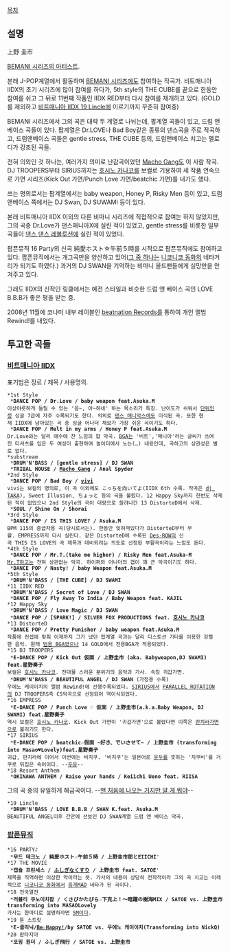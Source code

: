 [[목차]]

== 설명 ==
上野 圭市

[[BEMANI 시리즈의 아티스트]].

본래 J-POP계열에서 활동하며 [[BEMANI 시리즈]]에도 참여하는 작곡가. 비트매니아 IIDX의 초기 시리즈에 많이 참여를 하다가, 5th style의 THE CUBE를 끝으로 한동안 참여를 쉬고 그 뒤로 11번째 작품인 IIDX RED부터 다시 참여를 재개하고 있다. (GOLD를 제외하고 [[비트매니아 IIDX 19 Lincle]]에 이르기까지 꾸준히 참여중)

BEMANI 시리즈에서 그의 곡은 대략 두 계열로 나뉘는데, 팝계열 곡들이 있고, 드럼 앤 베이스 곡들이 있다. 팝계열은 Dr.LOVE나 Bad Boy같은 종류의 댄스곡을 주로 작곡하고, 드럼앤베이스 곡들은 gentle stress, THE CUBE 등의, 드럼앤베이스 치고는 멜로디가 강조된 곡들.

전혀 의외인 것 하나는, 여러가지 의미로 난감곡이었던 [[Macho Gang]]도 이 사람 작곡. DJ TROOPERS부터 SIRIUS까지는 [[호시노 카나코]]를 보컬로 기용하여 세 작품 연속으로 가면 시리즈(Kick Out 가면/Punch Love 가면/beatchic 가면)를 내기도 했다.

쓰는 명의로서는 팝계열에서는 baby weapon, Honey P, Risky Men 등이 있고, 드럼앤베이스 쪽에서는 DJ Swan, DJ SUWAMI 등이 있다.

본래 비트매니아 IIDX 이외의 다른 비마니 시리즈에 직접적으로 참여는 하지 않았지만, 그의 곡중 Dr.Love가 댄스매니아X에 실린 적이 있었고, gentle stress를 비롯한 일부 곡들이 [[댄스 댄스 레볼루션]]에 실린 적이 있었다. 

팝픈뮤직 16 Party의 신곡 純愛ホスト☆午前５時를 시작으로 팝픈뮤직에도 참여하고 있다. 팝픈뮤직에서는 개그곡만을 양산하고 있어([[ふしぎなくすり|그 중 하나]]는 [[니코니코 동화]]의 네타거리가 되기도 하였다.) 과거의 DJ SWAN을 기억하는 비마니 올드팬들에게 실망만을 안겨주고 있다. 

그래도 IIDX의 신작인 링클에서는 예전 스타일과 비슷한 드럼 앤 베이스 곡인 LOVE B.B.B가 좋은 평을 받는 중.

2008년 11월에 코나미 내부 레이블인 [[beatnation Records]]를 통하여 개인 앨범 Rewind!를 내었다.

== 투고한 곡들 ==
=== [[비트매니아 IIDX]] ===
표기법은 장르 / 제목 / 사용명의.
 *1st Style
  *'''DANCE POP / Dr.Love / baby weapon feat.Asuka.M'''
 이상야릇하게 들릴 수 있는 '음~, 아~하네' 하는 목소리가 특징. 난이도가 쉬워서 [[단위인정]] 싱글 7급에 자주 수록되기도 한다. 의외로 [[댄스 매니악스]]에도 이식된 곡. 또한 현재 IIDX에 남아있는 곡 중 싱글 어나더 채보가 가장 쉬운 곡이기도 하다.
  *'''DANCE POP / Melt in my arms / Honey P feat.Asuka.M'''
 Dr.Love와는 달리 애수에 찬 느낌의 팝 악곡. [[BGA]]는 '비트','매니아'라는 글씨가 쓰여진 티셔츠를 입은 두 여성이 출현하여 놀이터에서 노는(…) 내용인데, 곡하고의 상관성은 별로 없다.
 *substream
  *'''DRUM'N'BASS / [gentle stress] / DJ SWAN'''
  *'''TRIBAL HOUSE / [[Macho Gang]] / Anal Spyder'''
 *2nd Style
  *'''DANCE POP / Bad Boy / [[vivi]]'''
 vivi는 보컬의 명의로, 이 곡 이외에도 こっちを向いてよ(IIDX 6th 수록. 작곡은 [[dj TAKA]]), Sweet Illusion, ちょっと 등의 곡을 불렀다. 12 Happy Sky까지 한번도 삭제된 적이 없었으나 2nd Style의 곡이 대량으로 쓸려나간 13 DistorteD에서 삭제.
  *'''SOUL / Shine On / Shorai'''
 *3rd Style
  *'''DANCE POP / IS THIS LOVE? / Asuka.M'''
 BPM 115의 중급자용 곡(당시로서는). 한동안 잊혀져있다가 DistorteD부터 부활. EMPRESS까지 다시 실린다. 같은 DistorteD에 수록된 [[Des-ROW]]의 신곡 THIS IS LOVE의 곡 제목과 대비되려는 의도로 선정된 부활곡이라는 느낌도 돈다.
 *4th Style
  *'''DANCE POP / Mr.T.(take me higher) / Risky Men feat.Asuka-M'''
 [[Mr.T]]하고는 전혀 상관없는 악곡. 하이퍼와 어나더의 갭이 꽤 큰 악곡이기도 하다.
  *'''DANCE POP / Nasty! / baby Weapon feat.Asuka.M'''
 *5th Style
  *'''DRUM'N'BASS / [THE CUBE] / DJ SWAMI'''
 *11 IIDX RED
  *'''DRUM'N'BASS / Secret of Love / DJ SWAN'''
  *'''DANCE POP / Fly Away To India / Baby Weapon feat. KAJIL'''
 *12 Happy Sky
  *'''DRUM'N'BASS / Love Magic / DJ SWAN'''
  *'''DANCE POP / [SPARK!] / SILVER FOX PRODUCTIONS feat. [[호시노 카나코]]'''
 *13 DistorteD
  *'''DANCE POP / Pretty Punisher / baby weapon feat.Asuka.M'''
 작품에 컨셉에 맞춰 이제까지 그가 냈던 팝계열 곡과는 달리 디스토션 기타를 이용한 강렬한 음악. 원래 [[범용 BGA]]였으나 14 GOLD에서 전용BGA가 적용되었다.
 *15 DJ TROOPERS
  *'''E-DANCE POP / Kick Out 仮面 / 上野圭市 (aka. Babyweapon,DJ SWAMI) feat.星野奏子'''
 보컬은 [[호시노 카나코]]. 전대물 스러운 분위기의 음악과 가사. 속칭 귀갑가면.
  *'''DRUM'N'BASS / BEAUTIFUL ANGEL / DJ SWAN''' (가정용 수록)
 우에노 케이이치의 앨범 Rewind!에 선행수록되었다. [[비트매니아 IIDX 17 SIRIUS|SIRIUS]]에서 [[PARALLEL ROTATION]]의 DJ TROOPERS측 CS악곡으로 선정되어 역이식되었다.
 *16 EMPRESS
  *'''E-DANCE POP / Punch Love ♡ 仮面 / 上野圭市(a.k.a.Baby Weapon, DJ SWAMI) feat.星野奏子'''
 역시 보컬은 [[호시노 카나코]]. Kick Out 가면이 '귀갑가면'으로 불렸다면 이쪽은 [[판치라]]가면으로 불리기도 한다.
 *17 SIRIUS
  *'''E-DANCE POP / beatchic☆假面 ~好き、でいさせて~ / 上野圭市 (transforming into Masao♥Lovely)feat.星野奏子 '''
 귀갑, 판치라에 이어서 이번에는 비치쿠. '비치쿠'는 일본어로 [[유두]]를 뜻하는 '치쿠비'를 거꾸로 뒤집은 속어이다. --[[두유]]--
 *18 Resort Anthem
  *'''OKINAWA ANTHEM / Raise your hands / Keiichi Ueno feat. RIISA'''
그의 곡 중의 유일하게 해금곡이다. --[[JAPAN TOUR|맨 처음에 나오는 거지만 ]][[알 게 뭐야]]--
 *19 Lincle
  *'''DRUM'N'BASS / LOVE B.B.B / SWAN K.feat. Asuka.M'''
 BEAUTIFUL ANGEL이후 간만에 선보인 DJ SWAN계열 드럼 앤 베이스 악곡.

=== [[팝픈뮤직]] ===
 *16 PARTY♪
  *'''무드 테크노 / 純愛ホスト☆午前５時 / 上野圭市郎とEIICHI''''
 *17 THE MOVIE
  *'''캡슐 프린세스 / [[ふしぎなくすり]] / 上野圭市 feat. SATOE''''
 제목을 직역하면 이상한 약이라는 뜻. 가사의 내용이 상당히 전파적이라 그의 곡 치고는 이례적으로 [[니코니코 동화]]에서 [[리듬게임|음게]][[매드 무비|MAD]] 네타가 된 곡이다. 
 *18 전국열전
  *'''러블리 쿠노이치팝 / くさびかたびら☆下克上！～暗躍の樹海MIX / SATOE vs. 上野圭市 transforming into MASAOLovely'''
 가사는 한마디로 설명하자면 [[SM]]이다.
 *19 튠 스트릿
  *'''E-클리닉/[[Be☆Happy!]]/by SATOE vs. 우에노 케이이치(Transforming into NickQ)'''
 *20 판타지아
  *'''포핑 원더 / ふしぎ飛行 / SATOE vs. 上野圭市'''
